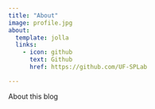 ```yaml
---
title: "About"
image: profile.jpg
about:
  template: jolla
  links:
    - icon: github
      text: Github
      href: https://github.com/UF-SPLab

---
```


About this blog

